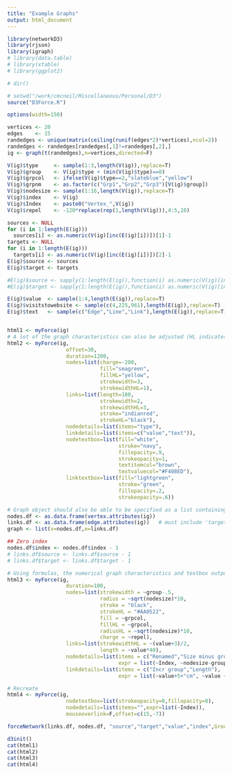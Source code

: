 ```yaml
---
title: "Example Graphs"
output: html_document
---
```


```r
library(networkD3)
library(rjson)
library(igraph)
# library(data.table)
# library(xtable)
# library(ggplot2)

# dir()

# setwd("/work/cmcneil/Miscellaneous/Personal/D3")
source("D3Force.R")

options(width=150)

vertices <- 20
edges    <- 15
randedges <- unique(matrix(ceiling(runif(edges*2)*vertices),ncol=2))
randedges <- randedges[randedges[,1]!=randedges[,2],]
ig <- graph(t(randedges),n=vertices,directed=F)

V(ig)$type     <- sample(1:3,length(V(ig)),replace=T)
V(ig)$group    <- V(ig)$type + (min(V(ig)$type)==0)
V(ig)$grpcol   <- ifelse(V(ig)$type==2,"slateblue","yellow")
V(ig)$grpnm    <- as.factor(c("Grp1","Grp2","Grp3")[V(ig)$group])
V(ig)$nodesize <- sample(1:16,length(V(ig)),replace=T)
V(ig)$index    <- V(ig)
V(ig)$Index    <- paste0("Vertex_",V(ig))
V(ig)$repel    <- -120*replace(rep(1,length(V(ig))),4:5,10)

sources <- NULL
for (i in 1:length(E(ig)))
  sources[i] <- as.numeric(V(ig)[inc(E(ig)[i])])[1]-1
targets <- NULL
for (i in 1:length(E(ig)))
  targets[i] <- as.numeric(V(ig)[inc(E(ig)[i])])[2]-1
E(ig)$source <- sources
E(ig)$target <- targets

#E(ig)$source <- sapply(1:length(E(ig)),function(i) as.numeric(V(ig)[inc(E(ig)[i])])[1]-1 )
#E(ig)$target <- sapply(1:length(E(ig)),function(i) as.numeric(V(ig)[inc(E(ig)[i])])[2]-1 )

E(ig)$value  <- sample(1:4,length(E(ig)),replace=T)
E(ig)$visitstowebsite <- sample(c(4,225,961),length(E(ig)),replace=T)
E(ig)$text   <- sample(c("Edge","Line","Link"),length(E(ig)),replace=T)


html1 <- myForce(ig)
# A lot of the graph characteristics can also be adjusted (HL indicates the value when it is highlighted).
html2 <- myForce(ig,
                   offset=30,
                   duration=1200,
                   nodes=list(charge=-200,
                              fill="seagreen",
                              fillHL="yellow",
                              strokewidth=3,
                              strokewidthHL=1),
                   links=list(length=180,
                              strokewidth=2,
                              strokewidthHL=3,
                              stroke="indianred",
                              strokeHL="black"),
                   nodedetails=list(items="type"),
                   linkdetails=list(items=c("value","text")),
                   nodetextbox=list(fill="white",
                                    stroke="navy",
                                    fillopacity=.9,
                                    strokeopacity=1,
                                    textitemcol="brown",
                                    textvaluecol="#F408ED"),
                   linktextbox=list(fill="lightgreen",
                                    stroke="green",
                                    fillopacity=.2,
                                    strokeopacity=.6))

# Graph object should also be able to be specified as a list containing two data.frames for vertex (nodes) and edge (links) attributes (NOT WORKING)
nodes.df <- as.data.frame(vertex.attributes(ig)) 
links.df <- as.data.frame(edge.attributes(ig))   # must include 'target' and 'source' fields referencing row numbers of nodes.df
graph <- list(v=nodes.df,e=links.df)

## Zero index
nodes.df$index <- nodes.df$index - 1
# links.df$source <- links.df$source - 1
# links.df$target <- links.df$target - 1

# Using formulas, the numerical graph characteristics and textbox output can also be functions of graph characteristics
html3 <- myForce(ig,
                   duration=100,
                   nodes=list(strokewidth = ~group-.5,
                              radius = ~sqrt(nodesize)*10,
                              stroke = "black",
                              strokeHL = "#AA0522",
                              fill = ~grpcol,
                              fillHL = ~grpcol,
                              radiusHL = ~sqrt(nodesize)*10,
                              charge = ~repel),
                   links=list(strokewidthHL = ~(value+3)/2,
                              length = ~value*40),
                   nodedetails=list(items = c("Renamed","Size minus group","Shifted index"),
                                    expr = list(~Index, ~nodesize-group, ~index+""+3)),
                   linkdetails=list(items = c("Incr group","Length"),
                                    expr = list(~value+5+"cm", ~value + " * constant value")))

# Recreate
html4 <- myForce(ig,
                   nodetextbox=list(strokeopacity=0,fillopacity=0),
                   nodedetails=list(items="",expr=list(~Index)),
                   mouseoverlink=F,offset=c(15,-7))
```

```r
forceNetwork(links.df, nodes.df, "source","target","value","index",Group="group",Nodesize="nodesize",opacity=1)
```

```r
d3init()
cat(html1)
cat(html2)
cat(html3)
cat(html4)
```

